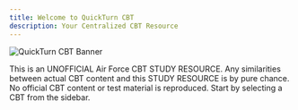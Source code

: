 ```yaml
---
title: Welcome to QuickTurn CBT
description: Your Centralized CBT Resource
---
```


<img
  src="/images/banner.png"
  alt="QuickTurn CBT Banner"
  className="mx-auto my-8 w-full max-w-4xl rounded-xl shadow-lg"
/>

This is an UNOFFICIAL Air Force CBT STUDY RESOURCE. Any similarities between actual CBT content and this STUDY RESOURCE is by pure chance. No official CBT content or test material is reproduced. Start by selecting a CBT from the sidebar.
